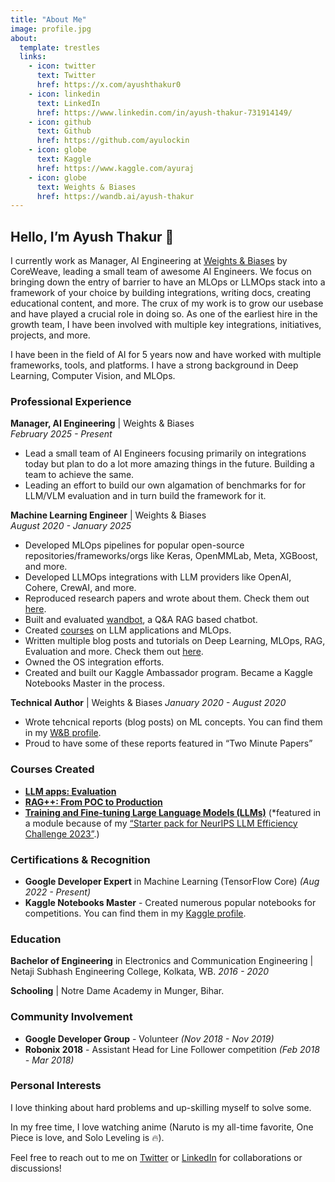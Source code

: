 ```yaml
---
title: "About Me"
image: profile.jpg
about:
  template: trestles
  links:
    - icon: twitter
      text: Twitter
      href: https://x.com/ayushthakur0
    - icon: linkedin
      text: LinkedIn
      href: https://www.linkedin.com/in/ayush-thakur-731914149/
    - icon: github
      text: Github
      href: https://github.com/ayulockin
    - icon: globe
      text: Kaggle
      href: https://www.kaggle.com/ayuraj
    - icon: globe
      text: Weights & Biases
      href: https://wandb.ai/ayush-thakur
---
```


## Hello, I'm Ayush Thakur 👋

I currently work as Manager, AI Engineering at [Weights & Biases](https://wandb.ai/) by CoreWeave, leading a small team of awesome AI Engineers. We focus on bringing down the entry of barrier to have an MLOps or LLMOps stack into a framework of your choice by building integrations, writing docs, creating educational content, and more. The crux of my work is to grow our usebase and have played a crucial role in doing so. As one of the earliest hire in the growth team, I have been involved with multiple key integrations, initiatives, projects, and more.

I have been in the field of AI for 5 years now and have worked with multiple frameworks, tools, and platforms. I have a strong background in Deep Learning, Computer Vision, and MLOps.

### Professional Experience

**Manager, AI Engineering** | Weights & Biases  
*February 2025 - Present*

- Lead a small team of AI Engineers focusing primarily on integrations today but plan to do a lot more amazing things in the future. Building a team to achieve the same.
- Leading an effort to build our own algamation of benchmarks for for LLM/VLM evaluation and in turn build the framework for it.

**Machine Learning Engineer** | Weights & Biases  
*August 2020 - January 2025*

- Developed MLOps pipelines for popular open-source repositories/frameworks/orgs like Keras, OpenMMLab, Meta, XGBoost, and more.
- Developed LLMOps integrations with LLM providers like OpenAI, Cohere, CrewAI, and more.
- Reproduced research papers and wrote about them. Check them out [here](/blog/){target="_blank"}.
- Built and evaluated [wandbot](https://github.com/wandb/wandbot), a Q&A RAG based chatbot.
- Created [courses](/blog/){target="_blank"} on LLM applications and MLOps.
- Written multiple blog posts and tutorials on Deep Learning, MLOps, RAG, Evaluation and more. Check them out [here](/blog/){target="_blank"}.
- Owned the OS integration efforts.
- Created and built our Kaggle Ambassador program. Became a Kaggle Notebooks Master in the process.

**Technical Author** | Weights & Biases 
*January 2020 - August 2020*

- Wrote tehcnical reports (blog posts) on ML concepts. You can find them in my [W&B profile](https://wandb.ai/ayush-thakur).
- Proud to have some of these reports featured in "Two Minute Papers"

### Courses Created

- [**LLM apps: Evaluation**](https://wandb.ai/site/courses/evals/)
- [**RAG++: From POC to Production**](https://wandb.ai/site/courses/rag/)
- [**Training and Fine-tuning Large Language Models (LLMs)**](https://wandb.ai/site/courses/training-fine-tuning-llms/) (*featured in a module because of my ["Starter pack for NeurIPS LLM Efficiency Challenge 2023"](https://github.com/ayulockin/neurips-llm-efficiency-challenge).)

### Certifications & Recognition

- **Google Developer Expert** in Machine Learning (TensorFlow Core) *(Aug 2022 - Present)*
- **Kaggle Notebooks Master** - Created numerous popular notebooks for competitions. You can find them in my [Kaggle profile](https://www.kaggle.com/ayuraj).


### Education

**Bachelor of Engineering** in Electronics and Communication Engineering | Netaji Subhash Engineering College, Kolkata, WB.
*2016 - 2020*

**Schooling** | Notre Dame Academy in Munger, Bihar.

### Community Involvement

- **Google Developer Group** - Volunteer *(Nov 2018 - Nov 2019)*
- **Robonix 2018** - Assistant Head for Line Follower competition *(Feb 2018 - Mar 2018)*

### Personal Interests

I love thinking about hard problems and up-skilling myself to solve some.

In my free time, I love watching anime (Naruto is my all-time favorite, One Piece is love, and Solo Leveling is 🔥).

Feel free to reach out to me on [Twitter](https://x.com/ayushthakur0) or [LinkedIn](https://www.linkedin.com/in/ayush-thakur-731914149/) for collaborations or discussions! 
